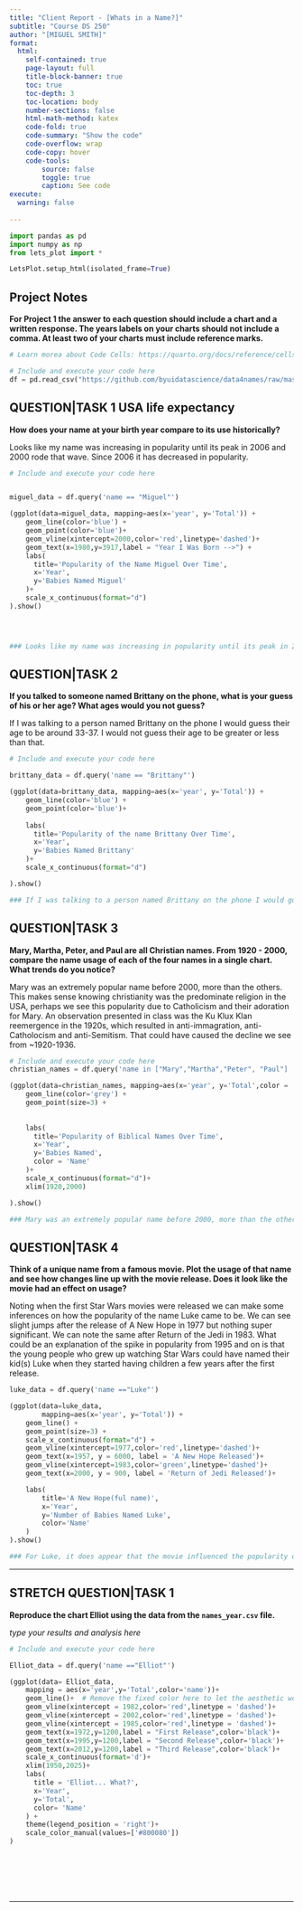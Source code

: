 ```yaml
---
title: "Client Report - [Whats in a Name?]"
subtitle: "Course DS 250"
author: "[MIGUEL SMITH]"
format:
  html:
    self-contained: true
    page-layout: full
    title-block-banner: true
    toc: true
    toc-depth: 3
    toc-location: body
    number-sections: false
    html-math-method: katex
    code-fold: true
    code-summary: "Show the code"
    code-overflow: wrap
    code-copy: hover
    code-tools:
        source: false
        toggle: true
        caption: See code
execute: 
  warning: false
    
---
```


```python
import pandas as pd
import numpy as np
from lets_plot import *

LetsPlot.setup_html(isolated_frame=True)


```


## Project Notes

__For Project 1 the answer to each question should include a chart **and** a written response. The years labels on your charts should not include a comma. At least **two** of your charts must include reference marks.__  

```python
# Learn morea about Code Cells: https://quarto.org/docs/reference/cells/cells-jupyter.html

# Include and execute your code here
df = pd.read_csv("https://github.com/byuidatascience/data4names/raw/master/data-raw/names_year/names_year.csv")
```

## QUESTION|TASK 1 USA life expectancy

__How does your name at your birth year compare to its use historically?__

Looks like my name was increasing in popularity until its peak in 2006 and 2000 rode that wave. Since 2006 it has decreased in popularity.

```python

# Include and execute your code here


miguel_data = df.query('name == "Miguel"')

(ggplot(data=miguel_data, mapping=aes(x='year', y='Total')) +
    geom_line(color='blue') +
    geom_point(color='blue')+
    geom_vline(xintercept=2000,color='red',linetype='dashed')+
    geom_text(x=1980,y=3917,label = "Year I Was Born -->") +
    labs(
      title='Popularity of the Name Miguel Over Time',
      x='Year',
      y='Babies Named Miguel'
    )+
    scale_x_continuous(format="d")
).show()




### Looks like my name was increasing in popularity until its peak in 2006 and 2000 rode that wave. Since 2006 it has decreased in popularity. 

```


## QUESTION|TASK 2

__If you talked to someone named Brittany on the phone, what is your guess of his or her age? What ages would you not guess?__

If I was talking to a person named Brittany on the phone I would guess their age to be around 33-37. I would not guess their age to be greater or less than that.

```python
# Include and execute your code here

brittany_data = df.query('name == "Brittany"')

(ggplot(data=brittany_data, mapping=aes(x='year', y='Total')) +
    geom_line(color='blue') +
    geom_point(color='blue')+
    
    labs(
      title='Popularity of the name Brittany Over Time',
      x='Year',
      y='Babies Named Brittany'
    )+
    scale_x_continuous(format="d")

).show()

### If I was talking to a person named Brittany on the phone I would guess their age to be around 33-37. I would not guess their age to be greater or less than that.  
```


## QUESTION|TASK 3

__Mary, Martha, Peter, and Paul are all Christian names. From 1920 - 2000, compare the name usage of each of the four names in a single chart. What trends do you notice?__

Mary was an extremely popular name before 2000, more than the others. This makes sense knowing christianity was the predominate religion in the USA, perhaps we see this popularity due to Catholicism and their adoration for Mary. 
An observation presented in class was the Ku Klux Klan reemergence in the 1920s, which resulted in anti-immagration, anti-Catholocism and anti-Semitism. That could have caused the decline we see from ~1920-1936.  

```python
# Include and execute your code here
christian_names = df.query('name in ["Mary","Martha","Peter", "Paul"] ')

(ggplot(data=christian_names, mapping=aes(x='year', y='Total',color = 'name')) +
    geom_line(color='grey') +
    geom_point(size=3) +
    
    
    labs(
      title='Popularity of Biblical Names Over Time',
      x='Year',
      y='Babies Named',
      color = 'Name'
    )+
    scale_x_continuous(format="d")+
    xlim(1920,2000)

).show()

### Mary was an extremely popular name before 2000, more than the others. This makes sense knowing christianity was the predominate religion in the world, perhaps we see this popularity due to Catholicism and their adoration for Mary. 
```



## QUESTION|TASK 4

__Think of a unique name from a famous movie. Plot the usage of that name and see how changes line up with the movie release. Does it look like the movie had an effect on usage?__  


Noting when the first Star Wars movies were released we can make some inferences on how the popularity of the name Luke came to be. We can see slight jumps after the release of A New Hope in 1977 but nothing super significant. We can note the same after Return of the Jedi in 1983. What could be an explanation of the spike in popularity from 1995 and on is that the young people who grew up watching Star Wars could have named their kid(s) Luke when they started having children a few years after the first release.
```python

luke_data = df.query('name =="Luke"')

(ggplot(data=luke_data, 
        mapping=aes(x='year', y='Total')) + 
    geom_line() + 
    geom_point(size=3) +
    scale_x_continuous(format="d") +
    geom_vline(xintercept=1977,color='red',linetype='dashed')+
    geom_text(x=1957, y = 6000, label = 'A New Hope Released')+
    geom_vline(xintercept=1983,color='green',linetype='dashed')+ 
    geom_text(x=2000, y = 900, label = 'Return of Jedi Released')+

    labs(
        title='A New Hope(ful name)',
        x='Year',
        y='Number of Babies Named Luke',
        color='Name'
    )
).show()

### For Luke, it does appear that the movie influenced the popularity of the name. It appears that the name might have become that much popular when the generation who grew up with Star Wars had children instead of immediately after the first movie was released. I tried to see if the names from Disney's Frozen had any popularity increase after 2013 but they only increased slightly.
```

---

## STRETCH QUESTION|TASK 1

__Reproduce the chart Elliot using the data from the `names_year.csv` file.__ 

_type your results and analysis here_

```python
# Include and execute your code here

Elliot_data = df.query('name =="Elliot"')

(ggplot(data= Elliot_data,
    mapping = aes(x='year',y='Total',color='name'))+
    geom_line()+  # Remove the fixed color here to let the aesthetic work
    geom_vline(xintercept = 1982,color='red',linetype = 'dashed')+
    geom_vline(xintercept = 2002,color='red',linetype = 'dashed')+
    geom_vline(xintercept = 1985,color='red',linetype = 'dashed')+
    geom_text(x=1972,y=1200,label = "First Release",color='black')+
    geom_text(x=1995,y=1200,label = "Second Release",color='black')+
    geom_text(x=2012,y=1200,label = "Third Release",color='black')+
    scale_x_continuous(format='d')+
    xlim(1950,2025)+
    labs(
      title = 'Elliot... What?',
      x='Year',
      y='Total',
      color= 'Name'
    ) +
    theme(legend_position = 'right')+
    scale_color_manual(values=['#800080'])
)








```


---

